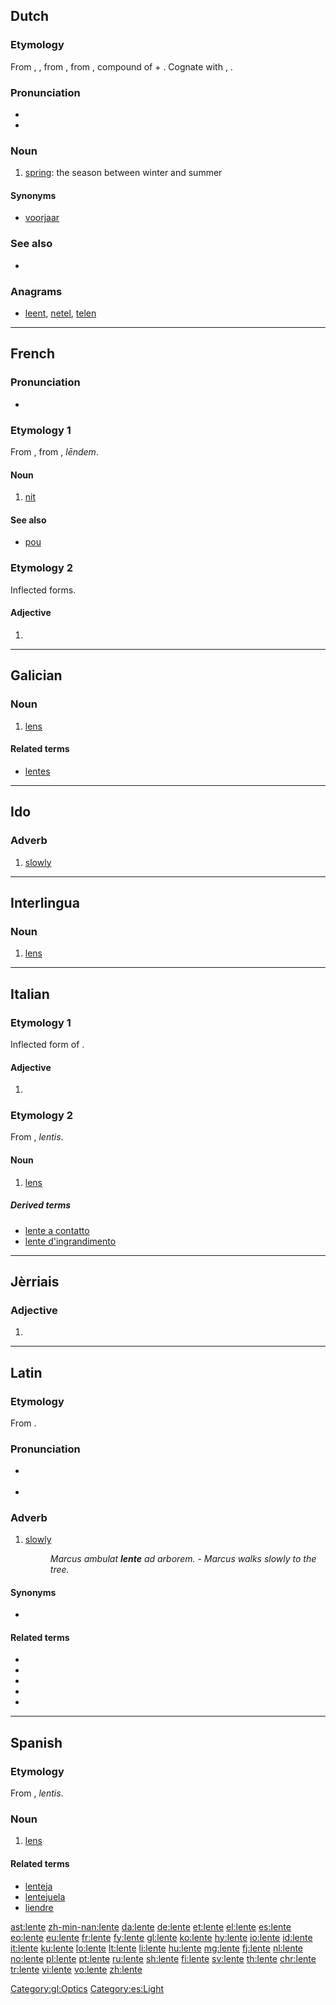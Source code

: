 ==Dutch==

===Etymology===
From {{etyl|dum|nl}} {{term|lentin|lang=dum}}, {{term|lenten|lang=dum}}, from {{etyl|odt|nl}} {{term|lentin|lang=odt}}, from {{etyl|gem-pro|nl}} {{term/t|gem-pro|*langatīnaz}}, compound of {{term/t|gem-pro|*langaz||long}} + {{term/t|gem-pro|*tīnaz||day}}. Cognate with {{etyl|en|-}} {{term|Lent|lang=en}}, {{etyl|de|-}} {{term|Lenz|lang=de}}.

===Pronunciation===
* {{IPA|/ˈlɛntə/|lang=nl}}
* {{audio|Nl-lente.ogg|audio|lang=nl}}

===Noun===
{{nl-noun|f|-s|lentetje}}

# [[spring]]: the season between winter and summer

====Synonyms====
* [[voorjaar]]

===See also===
* {{list:seasons/nl}}

===Anagrams===
* [[leent#Dutch|leent]], [[netel#Dutch|netel]], [[telen#Dutch|telen]]

----

==French==

===Pronunciation===
* {{IPA|/lɑ̃t/|lang=fr}}

===Etymology 1===
From {{etyl|VL.|fr}} {{term/t|la|*lenditem}}, from {{etyl|la|fr}} {{term|lēns|lang=la}}, ''lēndem''.

====Noun====
{{fr-noun|f}}

# {{context|zoology|lang=fr}} [[nit]]

====See also====
* [[pou#French|pou]] {{g|m}}

===Etymology 2===
Inflected forms.

====Adjective====
{{fr-adj-form}}

# {{feminine of|lent|lang=fr}}

----

==Galician==

===Noun===
{{gl-noun|f}}

# [[lens]]

====Related terms====
* [[lentes]]

[[Category:gl:Optics]]

----

==Ido==

===Adverb===
{{head|io|adverb}}

# [[slowly]]

----

==Interlingua==

===Noun===
{{head|ia|noun}}

# [[lens]]

----

==Italian==

===Etymology 1===
Inflected form of {{term|lento|lang=it}}.

====Adjective====
{{head|it|adjective form}} {{g|f}}{{g|p}}

# {{feminine plural of|lento|lang=it}}

===Etymology 2===
From {{etyl|la|it}} {{term/t|la|lēns||lentil}}, ''lentis''.

====Noun====
{{it-noun|f}}

# [[lens]]

=====Derived terms=====
* [[lente a contatto]]
* [[lente d'ingrandimento]]

----

==Jèrriais==

===Adjective===
{{roa-jer-adj-form|f}}

# {{feminine of|lent|lang=roa-jer}}

----

==Latin==

===Etymology===
From {{suffix|lentus|ē|gloss1=slow|lang=la}}.

===Pronunciation===
* {{a|Classical}} {{IPA|/ˈlen.teː/|lang=la}}
* {{audio|la-cls-lente.ogg|Audio (Classical)|lang=la}}

===Adverb===
{{la-adv|lent||e}}

# [[slowly]]
#: ''Marcus ambulat '''lente''' ad arborem.'' - ''Marcus walks slowly to the tree.''

====Synonyms====
* {{sense|slowly}} {{l|la|tardē}}

====Related terms====
* {{l|la|lentēscō}}
* {{l|la|lentitūdō}}
* {{l|la|lentulus}}
* {{l|la|lentus}}
* {{l|la|festina lente}}

----

==Spanish==

===Etymology===
From {{etyl|la|es}} {{term/t|la|lēns||lentil}}, ''lentis''.

===Noun===
{{es-noun|mf}}

# [[lens]]

====Related terms====
* [[lenteja]]
* [[lentejuela]]
* [[liendre]]

[[Category:es:Light]]

[[ast:lente]]
[[zh-min-nan:lente]]
[[da:lente]]
[[de:lente]]
[[et:lente]]
[[el:lente]]
[[es:lente]]
[[eo:lente]]
[[eu:lente]]
[[fr:lente]]
[[fy:lente]]
[[gl:lente]]
[[ko:lente]]
[[hy:lente]]
[[io:lente]]
[[id:lente]]
[[it:lente]]
[[ku:lente]]
[[lo:lente]]
[[lt:lente]]
[[li:lente]]
[[hu:lente]]
[[mg:lente]]
[[fj:lente]]
[[nl:lente]]
[[no:lente]]
[[pl:lente]]
[[pt:lente]]
[[ru:lente]]
[[sh:lente]]
[[fi:lente]]
[[sv:lente]]
[[th:lente]]
[[chr:lente]]
[[tr:lente]]
[[vi:lente]]
[[vo:lente]]
[[zh:lente]]